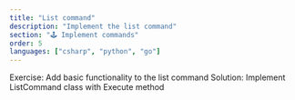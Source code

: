 ```yaml
---
title: "List command"
description: "Implement the list command"
section: "🕹️ Implement commands"
order: 5
languages: ["csharp", "python", "go"]
---
```


Exercise: Add basic functionality to the list command
Solution: Implement ListCommand class with Execute method
